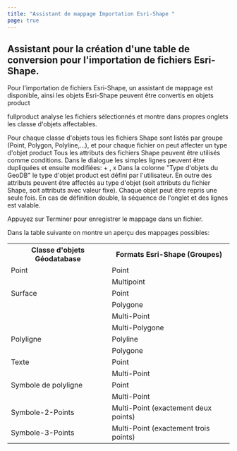 ```yaml
---
title: "Assistant de mappage Importation Esri-Shape "
page: true
---
```

## Assistant pour la cr&#233;ation d&#39;une table de conversion pour l&#39;importation de fichiers Esri-Shape.

Pour l&#39;importation de fichiers Esri-Shape, un assistant de mappage est disponible, ainsi les objets Esri-Shape peuvent &#234;tre convertis en objets  <Placeholder>product</Placeholder> 

 <Placeholder>fullproduct</Placeholder> analyse les fichiers s&#233;lectionn&#233;s et montre dans propres onglets les classe d&#39;objets affectables.

Pour chaque classe d&#39;objets tous les fichiers Shape sont list&#233;s par groupe (Point, Polygon, Polyline,...), et pour chaque fichier on peut affecter un type d&#39;objet  <Placeholder>product</Placeholder> 
Tous les attributs des fichiers Shape peuvent &#234;tre utilis&#233;s comme conditions.
Dans le dialogue les simples lignes peuvent &#234;tre dupliqu&#233;es et ensuite modifi&#233;es:  <Border>+</Border> ,  <Border>x</Border> 
Dans la colonne &quot;Type d&#39;objets du GeoDB&quot; le type d&#39;objet  <Placeholder>product</Placeholder> est d&#233;fini par l&#39;utilisateur. 
En outre des attributs peuvent &#234;tre affect&#233;s au type d&#39;objet (soit attributs du fichier Shape, soit attributs avec valeur fixe).
Chaque objet peut &#234;tre repris une seule fois. En cas de d&#233;finition double, la s&#233;quence de l&#39;onglet et des lignes est valable.

<Success>
Appuyez sur  <Border>Terminer</Border>  pour enregistrer le mappage dans un fichier.
</Success>


Dans la table suivante on montre un aper&#231;u des mappages possibles:
<table>
<tr><th>Classe d&#39;objets G&#233;odatabase</th>
<th>Formats Esri-Shape (Groupes)</th>
</tr>
<tr><td>Point</td>
<td>Point</td>
</tr>
<tr><td></td>
<td>Multipoint</td>
</tr>
<tr><td>Surface</td>
<td>Point</td>
</tr>
<tr><td></td>
<td>Polygone</td>
</tr>
<tr><td></td>
<td>Multi-Point</td>
</tr>
<tr><td></td>
<td>Multi-Polygone</td>
</tr>
<tr><td>Polyligne</td>
<td>Polyline</td>
</tr>
<tr><td></td>
<td>Polygone</td>
</tr>
<tr><td>Texte</td>
<td>Point</td>
</tr>
<tr><td></td>
<td>Multi-Point</td>
</tr>
<tr><td>Symbole de polyligne</td>
<td>Point</td>
</tr>
<tr><td></td>
<td>Multi-Point</td>
</tr>
<tr><td>Symbole-2-Points</td>
<td>Multi-Point (exactement deux points)</td>
</tr>
<tr><td>Symbole-3-Points</td>
<td>Multi-Point (exactement trois points)</td>
</tr>
</table>
